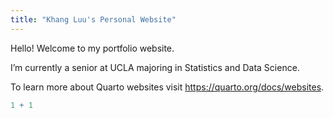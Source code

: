 ```yaml
---
title: "Khang Luu's Personal Website"
---
```


Hello! Welcome to my portfolio website.

I'm currently a senior at UCLA majoring in Statistics and Data Science.

To learn more about Quarto websites visit <https://quarto.org/docs/websites>.

```r
1 + 1
```
